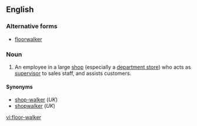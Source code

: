 ==English==

===Alternative forms===
* [[floorwalker]]

===Noun===
{{en-noun}}

# {{label|en|US}} An employee in a large [[shop]] (especially a [[department store]]) who acts as [[supervisor]] to sales staff, and assists customers.

====Synonyms====
* [[shop-walker]] (''UK'')
* [[shopwalker]] (''UK'')

[[vi:floor-walker]]